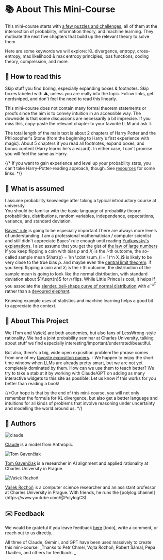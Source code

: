 # 📚 About This Mini-Course <a id="what-this-course-covers"></a>

This mini-course starts with [a few puzzles and challenges](00-riddles), all of them at the intersection of probability, information theory, and machine learning. They motivate the next five chapters that build up the relevant theory to solve them. 

Here are some keywords we will explore: KL divergence, entropy, cross-entropy, max likelihood & max entropy principles, loss functions, coding theory, compression, and more. 

## 📖 How to read this

Skip stuff you find boring, especially expanding boxes & footnotes. Skip boxes labeled with ⚠️, unless you are really into the topic. Follow links, get nerdsniped, and don't feel the need to read this linearly. 

This mini-course does not contain many formal theorem statements or proofs since the aim is to convey intuition in an accessible way. The downside is that some discussions are necessarily a bit imprecise. If you miss this, copy-paste the relevant chapter to your favorite LLM and ask it. 

The total length of the main text is about 2 chapters of Harry Potter and the Philosopher's Stone (from the beginning to Harry's first experience with magic). About 5 chapters if you read all footnotes, expand boxes, and bonus content (Harry learns he's a wizard). In either case, I can't promise you will feel the same as Harry.  

{/*
If you want to gain experience and level up your probability stats, you can't take Harry-Potter-reading approach, though. 
See [resources](resources) for some links. 
*/}

## 🧠 What is assumed <a id="what-we-assume"></a>

I assume probability knowledge after taking a typical introductory course at university.  
You should be familiar with the basic language of probability theory: probabilities, distributions, random variables, independence, expectations, variance, and standard deviation. 

[Bayes' rule](https://www.lesswrong.com/w/bayes-rule) is going to be especially important.<Footnote>There are always more levels of understanding. I am a professional mathematician / computer scientist and still didn't appreciate Bayes' rule enough until reading [Yudkowsky's](https://www.lesswrong.com/w/bayes-rule) [explanations](https://www.lesswrong.com/w/test-2). </Footnote>
I also assume that you get the gist of [the law of large numbers](https://en.wikipedia.org/wiki/Law_of_large_numbers) <Footnote>If you keep flipping a coin with bias $p$ and $X_i$ is the $i$-th outcome, the so-called sample mean $\hat{p} = 1/n \cdot \sum_{i = 1}^n X_i$ is likely to be very close to the true bias $p$. </Footnote> and maybe even the [central limit theorem](https://en.wikipedia.org/wiki/Central_limit_theorem). <Footnote>If you keep flipping a coin and $X_i$ is the $i$-th outcome, the distribution of the sample mean is going to look like the normal distribution, with standard deviation about $1/\sqrt{n}$ for $n$ flips. </Footnote> While Little Prince is cool, it helps if you associate the [slender, bell-shape curve of normal distribution](https://en.wikipedia.org/wiki/Bell-shaped_function#/media/File:Normal_Distribution_PDF.svg) with $e^{-x^2}$ rather than a [devoured elephant](https://www.amazon.com/KIUB-Postcard-Little-elephant-10x15cm/dp/B0CKSVVWDL). 

Knowing example uses of statistics and machine learning helps a good bit to appreciate the context.


## 🎯 About This Project

We (Tom and Vašek) are both academics, but also fans of LessWrong-style rationality. We had a joint probability seminar at Charles University, talking about stuff we find especially interesting/important/underrated/beautiful. 

But also, there's a big, wide open exposition problem<Footnote>The phrase comes from one of my [favorite exposition papers](https://timothychow.net/forcing.pdf). </Footnote> - We happen to enjoy the short time window when LLMs are already pretty smart, but we are not yet completely dominated by them. How can we use them to teach better? We try to take a stab at it by working with Claude/GPT on adding as many interactive widgets to this site as possible. Let us know if this works for you better than reading a book!


{/*Our hope is that by the end of this mini-course, you will not only remember the formula for  KL divergence, but also get a better language and intuitions for all kinds of problems that involve reasoning under uncertainty and modelling the world around us. */}

## 👥 Authors

<div style={{display: 'flex', gap: '3rem', justifyContent: 'center', alignItems: 'flex-start', flexWrap: 'wrap', marginTop: '2rem'}}>
  <div style={{textAlign: 'center', maxWidth: '250px'}}>
    <img src="fig/claude.png" alt="claude" style={{width: '200px', height: '200px', objectFit: 'cover', borderRadius: '8px', marginBottom: '1rem'}} />
    <p><a href="https://claude.ai/">Claude</a> is a model from Anthropic.</p>
  </div>

  <div style={{textAlign: 'center', maxWidth: '250px'}}>
    <img src="fig/gavento.jpg" alt="Tom Gavenčiak" style={{width: '200px', height: '200px', objectFit: 'cover', borderRadius: '8px', marginBottom: '1rem'}} />
    <p><a href="https://gavento.cz/">Tom Gavenčiak</a> is a researcher in AI alignment and applied rationality at Charles University in Prague.</p>
  </div>

  <div style={{textAlign: 'center', maxWidth: '250px'}}>
    <img src="fig/vasek.jpg" alt="Vašek Rozhoň" style={{width: '200px', height: '200px', objectFit: 'cover', borderRadius: '8px', marginBottom: '1rem'}} />
    <p><a href="https://vaclavrozhon.github.io/">Vašek Rozhoň</a> is a computer science researcher and an assistant professor at Charles University in Prague. With friends, he runs the [polylog channel](https://www.youtube.com/@PolylogCS). </p>
  </div>
</div>

## ✉️ Feedback

We would be grateful if you leave feedback [here](https://forms.gle/YourFormID) [todo], write a comment, or reach out to us directly. 

All three of Claude, Gemini, and GPT have been used massively to create this mini-course. 
_Thanks to Petr Chmel, Vojta Rozhoň, Robert Šámal, Pepa Tkadlec, and others for feedback. _

